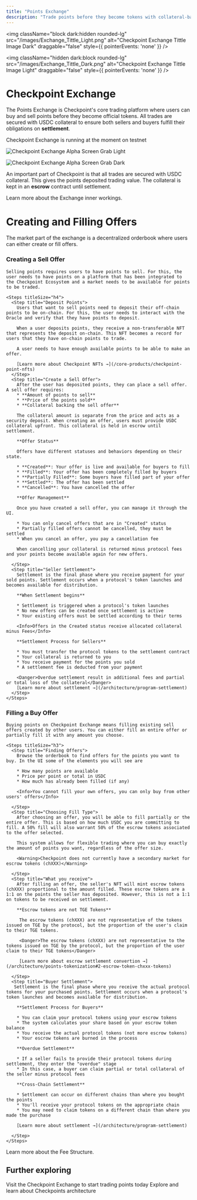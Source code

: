 ```yaml
---
title: "Points Exchange"
description: "Trade points before they become tokens with collateral-backed security"
---
```

<img 
  className="block dark:hidden rounded-lg" 
  src="/images/Exchange_Tittle_Light.png" 
  alt="Checkpoint Exchange Tittle Image Dark"
  draggable="false"
  style={{ pointerEvents: 'none' }}
/>

<img 
  className="hidden dark:block rounded-lg" 
  src="/images/Exchange_Tittle_Dark.png" 
  alt="Checkpoint Exchange Tittle Image Light"
  draggable="false"
  style={{ pointerEvents: 'none' }}
/>

# Checkpoint Exchange

The Points Exchange is Checkpoint's core trading platform where users can buy and sell points before they become official tokens. All trades are secured with USDC collateral to ensure both sellers and buyers fulfill their obligations on **settlement**.

<Note>Checkpoint Exchange is running at the moment on testnet</Note>


<img 
  className="block dark:hidden rounded-lg" 
  src="/images/Exchange_Alphascreen_Light.png" 
  alt="Checkpoint Exchange Alpha Screen Grab Light"
/>

<img 
  className="hidden dark:block rounded-lg" 
  src="/images/Exchange_Alphascreen_dark.png" 
  alt="Checkpoint Exchange Alpha Screen Grab Dark"
/>

An important part of Checkpoint is that all trades are secured with USDC collateral. This gives the points deposited trading value. The collateral is kept in an **escrow** contract until settlement.

<Card title="Market Trading" icon="code" href="/architecture/market-trading" horizontal>
  Learn more about the Exchange inner workings.
</Card>

# Creating and Filling Offers
The market part of the exchange is a decentralized orderbook where users can either create or fill offers.

### Creating a Sell Offer
    Selling points requires users to have points to sell. For this, the user needs to have points on a platform that has been integrated to the Checkpoint Ecosystem and a market needs to be available for points to be traded.
    
    <Steps titleSize="h4">
      <Step title="Deposit Points">
        Users that want to sell points need to deposit their off-chain points to be on-chain. For this, the user needs to interact with the Oracle and verify that they have points to deposit.
      
        When a user deposits points, they receive a non-transferable NFT that represents the deposit on-chain. This NFT becomes a record for users that they have on-chain points to trade.
      
        A user needs to have enough available points to be able to make an offer.

        [Learn more about Checkpoint NFTs →](/core-products/checkpoint-point-nfts)
      </Step>
      <Step title="Create a Sell Offer">
        After the user has deposited points, they can place a sell offer. A sell offer requires:
        * **Amount of points to sell**
        * **Price of the points sold**
        * **Collateral backing the sell offer**

        The collateral amount is separate from the price and acts as a security deposit. When creating an offer, users must provide USDC collateral upfront. This collateral is held in escrow until settlement.

        **Offer Status**

        Offers have different statuses and behaviors depending on their state.

        * **Created**: Your offer is live and available for buyers to fill
        * **Filled**: Your offer has been completely filled by buyers
        * **Partially Filled**: Some buyers have filled part of your offer
        * **Settled**: The offer has been settled
        * **Cancelled**: You have cancelled the offer

        **Offer Management**

        Once you have created a sell offer, you can manage it through the UI.

        * You can only cancel offers that are in "Created" status
        * Partially filled offers cannot be cancelled, they must be settled
        * When you cancel an offer, you pay a cancellation fee
        
        When cancelling your collateral is returned minus protocol fees and your points become available again for new offers.

      </Step>
      <Step title="Seller Settlement">
        Settlement is the final phase where you receive payment for your sold points. Settlement occurs when a protocol's token launches and becomes available for distribution.
      
        **When Settlement begins**

        * Settlement is triggered when a protocol's token launches
        * No new offers can be created once settlement is active
        * Your existing offers must be settled according to their terms
        
        <Info>Offers in the Created status receive allocated collateral minus Fees</Info>
       
        **Settlement Process for Sellers**

        * You must transfer the protocol tokens to the settlement contract
        * Your collateral is returned to you
        * You receive payment for the points you sold
        * A settlement fee is deducted from your payment

        <Danger>Overdue settlement result in additional fees and partial or total loss of the collateral</Danger>
        [Learn more about settlement →](/architecture/program-settlement)
      </Step>
    </Steps>

### Filling a Buy Offer
    Buying points on Checkpoint Exchange means filling existing sell offers created by other users. You can either fill an entire offer or partially fill it with any amount you choose.
    
    <Steps titleSize="h3">
      <Step title="Finding Offers">
        Browse the orderbook to find offers for the points you want to buy. In the UI some of the elements you will see are

        * How many points are available
        * Price per point or total in USDC
        * How much has already been filled (if any)

        <Info>You cannot fill your own offers, you can only buy from other users' offers</Info>
      
      </Step>
      <Step title="Choosing Fill Type">
        After choosing an offer, you will be able to fill partially or the entire offer. This is based on how much USDC you are committing to fill. A 50% fill will also warrant 50% of the escrow tokens associated to the offer selected.
        
        This system allows for flexible trading where you can buy exactly the amount of points you want, regardless of the offer size.

        <Warning>Checkpoint does not currently have a secondary market for escrow tokens (chXXX)</Warning>

      </Step>
      <Step title="What you receive">
        After filling an offer, the seller's NFT will mint escrow tokens (chXXX) proportional to the amount filled. These escrow tokens are a 1:1 on the points the seller has deposited. However, this is not a 1:1 on tokens to be received on settlement.
        
        **Escrow tokens are not TGE Tokens**

         The escrow tokens (chXXX) are not representative of the tokens issued on TGE by the protocol, but the proportion of the user's claim to their TGE tokens.

         <Danger>The escrow tokens (chXXX) are not representative to the tokens issued on TGE by the protocol, but the proportion of the user claim to their TGE tokens</Danger>
         
         [Learn more about escrow settlement convertion →](/architecture/points-tokenization#2-escrow-token-chxxx-tokens)

      </Step>
      <Step title="Buyer Settlement">
       Settlement is the final phase where you receive the actual protocol tokens for your purchased points. Settlement occurs when a protocol's token launches and becomes available for distribution.
       
        **Settlement Process for Buyers**

        * You can claim your protocol tokens using your escrow tokens
        * The system calculates your share based on your escrow token balance
        * You receive the actual protocol tokens (not more escrow tokens)
        * Your escrow tokens are burned in the process

        **Overdue Settlement**

        * If a seller fails to provide their protocol tokens during settlement, they enter the "overdue" stage
        * In this case, a buyer can claim partial or total collateral of the seller minus protocol fees
        
        **Cross-Chain Settlement**

        * Settlement can occur on different chains than where you bought the points
        * You'll receive your protocol tokens on the appropriate chain
        * You may need to claim tokens on a different chain than where you made the purchase

        [Learn more about settlement →](/architecture/program-settlement)

      </Step>
    </Steps>

<Card title="Checkpoint Exchange Fees " icon="vault" href="architecture/market-trading#fee-structure" horizontal>
  Learn more about the Fee Structure.
</Card>

## Further exploring

<CardGroup cols={2}>
  <Card title="Check it out" icon="link" href="https://checkpoint.exchange">
    Visit the Checkpoint Exchange to start trading points today
  </Card>
  <Card title="Get more technical" icon="code" href="/architecture">
    Explore and learn about Checkpoints architecture
  </Card>
</CardGroup>

